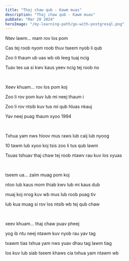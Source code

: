 ```yaml
---
title: "Thaj chaw qub - Kawm muas"
description: "Thaj chaw qub - Kawm muas"
pubDate: "Mar 20 2024"
heroImage: "/my-learning-path/go-with-postgresql.png"
---
```


Ntev lawm... mam rov los pom

Cas tej roob nyom roob thuv tseem nyob li qub

Zoo li thaum ub uas wb ob leeg tuaj ncig

Tuav tes ua si kwv kaus yeev ncig tej roob no

<br />

Xeev khuam... rov los pom koj

Zoo li rov pom kuv lub mi neej thaum i

Zoo li rov ntsib kuv tus mi qub hluas nkauj

Yav neej puag thaum xyoo 1994

<br />

Txhua yam nws hloov mus raws lub caij lub nyoog

10 tawm lub xyoo koj tsis zoo li tus qub lawm

Tsuas tshuav thaj chaw tej roob ntawv rau kuv los xyuas

<br />

tseem ua... zaim muag pom koj

ntoo lub kaus mom thiab kwv lub mi kaus dub

muaj koj nrog kuv wb mus lub roob puag tiv

lub kua muag si rov los ntsib wb tej qub chaw

<br />

xeev khuam... thaj chaw puav pheej

yog ib ntu neej ntawm kuv nyob rau yav tag

txawm tias txhua yam nws yuav dhau tag lawm tiag

los kuv lub siab tseem khaws cia txhua yam ntawm wb
